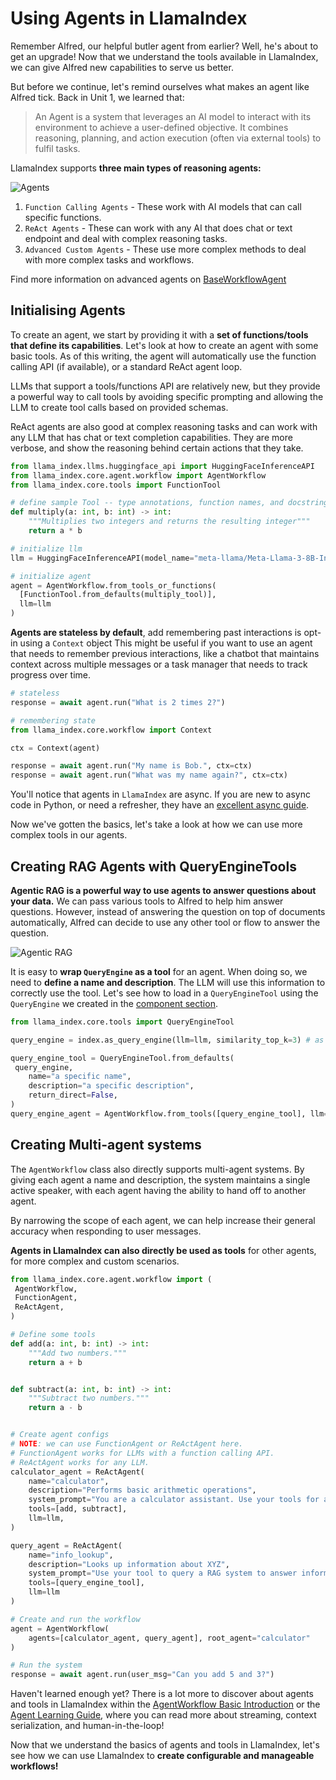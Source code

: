 # Using Agents in LlamaIndex

Remember Alfred, our helpful butler agent from earlier? Well, he's about to get an upgrade!
Now that we understand the tools available in LlamaIndex, we can give Alfred new capabilities to serve us better.

But before we continue, let's remind ourselves what makes an agent like Alfred tick.
Back in Unit 1, we learned that:

> An Agent is a system that leverages an AI model to interact with its environment to achieve a user-defined objective. It combines reasoning, planning, and action execution (often via external tools) to fulfil tasks.

LlamaIndex supports **three main types of reasoning agents:**

![Agents](https://huggingface.co/datasets/agents-course/course-images/resolve/main/en/unit2/llama-index/agents.png)

1. `Function Calling Agents` - These work with AI models that can call specific functions.
2. `ReAct Agents` - These can work with any AI that does chat or text endpoint and deal with complex reasoning tasks.
3. `Advanced Custom Agents` - These use more complex methods to deal with more complex tasks and workflows.

<Tip>Find more information on advanced agents on <a href="https://github.com/run-llama/llama_index/blob/main/llama-index-core/llama_index/core/agent/workflow/base_agent.py">BaseWorkflowAgent</a></Tip>

## Initialising Agents

To create an agent, we start by providing it with a **set of functions/tools that define its capabilities**.
Let's look at how to create an agent with some basic tools. As of this writing, the agent will automatically use the function calling API (if available), or a standard ReAct agent loop.

LLMs that support a tools/functions API are relatively new, but they provide a powerful way to call tools by avoiding specific prompting and allowing the LLM to create tool calls based on provided schemas.

ReAct agents are also good at complex reasoning tasks and can work with any LLM that has chat or text completion capabilities. They are more verbose, and show the reasoning behind certain actions that they take.

```python
from llama_index.llms.huggingface_api import HuggingFaceInferenceAPI
from llama_index.core.agent.workflow import AgentWorkflow
from llama_index.core.tools import FunctionTool

# define sample Tool -- type annotations, function names, and docstrings, are all included in parsed schemas!
def multiply(a: int, b: int) -> int:
    """Multiplies two integers and returns the resulting integer"""
    return a * b

# initialize llm
llm = HuggingFaceInferenceAPI(model_name="meta-llama/Meta-Llama-3-8B-Instruct")

# initialize agent
agent = AgentWorkflow.from_tools_or_functions(
  [FunctionTool.from_defaults(multiply_tool)],
  llm=llm
)
```

**Agents are stateless by default**, add remembering past interactions is opt-in using a `Context` object
This might be useful if you want to use an agent that needs to remember previous interactions, like a chatbot that maintains context across multiple messages or a task manager that needs to track progress over time.

```python
# stateless
response = await agent.run("What is 2 times 2?")

# remembering state
from llama_index.core.workflow import Context

ctx = Context(agent)

response = await agent.run("My name is Bob.", ctx=ctx)
response = await agent.run("What was my name again?", ctx=ctx)
```

You'll notice that agents in `LlamaIndex` are async. If you are new to async code in Python, or need a refresher, they have an [excellent async guide](https://docs.llamaindex.ai/en/stable/getting_started/async_python/).

Now we've gotten the basics, let's take a look at how we can use more complex tools in our agents.

## Creating RAG Agents with QueryEngineTools

**Agentic RAG is a powerful way to use agents to answer questions about your data.** We can pass various tools to Alfred to help him answer questions.
However, instead of answering the question on top of documents automatically, Alfred can decide to use any other tool or flow to answer the question.

![Agentic RAG](https://huggingface.co/datasets/agents-course/course-images/resolve/main/en/unit2/llama-index/agentic-rag.png)

It is easy to **wrap `QueryEngine` as a tool** for an agent.
When doing so, we need to **define a name and description**. The LLM will use this information to correctly use the tool.
Let's see how to load in a `QueryEngineTool` using the `QueryEngine` we created in the [component section](02_components.mdx).

```python
from llama_index.core.tools import QueryEngineTool

query_engine = index.as_query_engine(llm=llm, similarity_top_k=3) # as shown in the previous section

query_engine_tool = QueryEngineTool.from_defaults(
 query_engine,
    name="a specific name",
    description="a specific description",
    return_direct=False,
)
query_engine_agent = AgentWorkflow.from_tools([query_engine_tool], llm=llm)
```

## Creating Multi-agent systems

The `AgentWorkflow` class also directly supports multi-agent systems. By giving each agent a name and description, the system maintains a single active speaker, with each agent having the ability to hand off to another agent.

By narrowing the scope of each agent, we can help increase their general accuracy when responding to user messages.

**Agents in LlamaIndex can also directly be used as tools** for other agents, for more complex and custom scenarios.

```python
from llama_index.core.agent.workflow import (
 AgentWorkflow,
 FunctionAgent,
 ReActAgent,
)

# Define some tools
def add(a: int, b: int) -> int:
    """Add two numbers."""
    return a + b


def subtract(a: int, b: int) -> int:
    """Subtract two numbers."""
    return a - b


# Create agent configs
# NOTE: we can use FunctionAgent or ReActAgent here.
# FunctionAgent works for LLMs with a function calling API.
# ReActAgent works for any LLM.
calculator_agent = ReActAgent(
    name="calculator",
    description="Performs basic arithmetic operations",
    system_prompt="You are a calculator assistant. Use your tools for any math operation.",
    tools=[add, subtract],
    llm=llm,
)

query_agent = ReActAgent(
    name="info_lookup",
    description="Looks up information about XYZ",
    system_prompt="Use your tool to query a RAG system to answer information about XYZ",
    tools=[query_engine_tool],
    llm=llm
)

# Create and run the workflow
agent = AgentWorkflow(
    agents=[calculator_agent, query_agent], root_agent="calculator"
)

# Run the system
response = await agent.run(user_msg="Can you add 5 and 3?")
```

<Tip>Haven't learned enough yet? There is a lot more to discover about agents and tools in LlamaIndex within the <a href="https://docs.llamaindex.ai/en/stable/examples/agent/agent_workflow_basic/">AgentWorkflow Basic Introduction</a> or the <a href="https://docs.llamaindex.ai/en/stable/understanding/agent/">Agent Learning Guide</a>, where you can read more about streaming, context serialization, and human-in-the-loop!</Tip>

Now that we understand the basics of agents and tools in LlamaIndex, let's see how we can use LlamaIndex to **create configurable and manageable workflows!**
